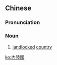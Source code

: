 ==Chinese==
{{zh-forms|s=内陆国|type=21}}

===Pronunciation===
{{zh-pron
|m=nèilùguó
|c=noi6 luk6 gwok3
|cat=n
}}

===Noun===
{{zh-noun}}

# [[landlocked]] [[country]]

[[ko:內陸國]]
